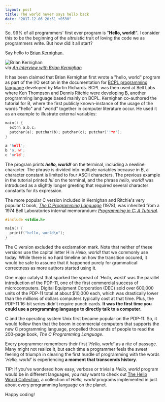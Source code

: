 ```yaml
---
layout: post
title: The world never says hello back
date: "2017-12-06 20:51 +0530"
---
```


So, 99% of all programmers' first ever program is "**Hello, world!**". I consider this to be the beginning of the altruistic trait of loving the code we as programmers write. But how did it all start?

Say hello to [Brian Kernighan](https://en.wikipedia.org/wiki/Brian_Kernighan).

![Brian Kernighan](/assets/code/kernighan.jpg "Brian Kernighan")  
_via [An Interview with Brian Kernighan](https://www.cs.cmu.edu/~mihaib/kernighan-interview/)_

It has been claimed that Brian Kernighan first wrote a "hello, world" program as part of the I/O section in the documentation for [BCPL programming language](https://en.wikipedia.org/wiki/BCPL) developed by Martin Richards. BCPL was then used at Bell Labs where Ken Thompson and Dennis Ritchie were developing [B](<https://en.wikipedia.org/wiki/B_(programming_language)>), another programming language based mainly on BCPL. Kernighan co-authored the tutorial for B, where the first publicly known-instance of the usage of the words "hello" and "world" together in computer literature occur. He used it as an example to illustrate external variables:

```c
main() {
  extrn a,b,c;
  putchar(a); putchar(b); putchar(c); putchar('!*n');
}

a 'hell';
b 'o, w';
c 'orld';
```

The program prints **_hello, world!_** on the terminal, including a newline character. The phrase is divided into multiple variables because in B, a character constant is limited to four ASCII characters. The previous example in the tutorial printed _hi!_ on the terminal, and the phrase _hello, world!_ was introduced as a slightly longer greeting that required several character constants for its expression.

The more popular C version included in Kernighan and Ritchie's very popular C book, [_The C Programming Language_](https://en.wikipedia.org/wiki/The_C_Programming_Language) (1978), was inherited from a 1974 Bell Laboratories internal memorandum: [_Programming in C: A Tutorial_](http://www.lysator.liu.se/c/bwk-tutor.html).

```c
#include <stdio.h>

main() {
  printf("hello, world\n");
}
```

The C version excluded the exclamation mark. Note that neither of these versions use the capital letter H in _Hello, world!_ that we commonly use today. While there is no hard timeline on how the transition occured, it would be safe to assume that it happened purely for grammatical correctness as more authors started using it.

One major catalyst that sparked the spread of ‘_Hello, world_’ was the parallel introduction of the PDP-11, one of the first commercial success of microcomputers. Digital Equipment Corporation (DEC) sold over 600,000 units of the PDP-11 total at about $10,000 each, which was drastically lower than the millions of dollars computers typically cost at that time. Plus, the PDP-11 16-bit series didn’t require punch cards. **It was the first time you could use a programming language to directly talk to a computer**.

C and the operating system Unix first became popular on the PDP-11. So, it would follow then that the boom in commercial computers that supports the new C programming language, propelled thousands of people to read the 200-page book, _The C Programming Language_.

Every programmer remembers their first ‘_Hello, world_’ as a rite of passage. Many might not realize it, but each time a programmer feels the sweet feeling of triumph in clearing the first hurdle of programming with the words ‘_Hello, world_’ is experiencing **a moment that transcends history**.

TIP: If you've wondered how easy, verbose or trivial a _Hello, world_ program would be in different languages, you may want to check out [The Hello World Collection](https://helloworldcollection.github.io/), a collection of _Hello, world_ programs implemented in just about every programming language on the planet.

Happy coding!
